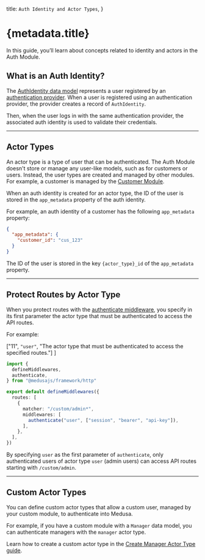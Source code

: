  title: `Auth Identity and Actor Types`,
}

# {metadata.title}

In this guide, you’ll learn about concepts related to identity and actors in the Auth Module.

## What is an Auth Identity?

The [AuthIdentity data model](/references/auth/models/AuthIdentity) represents a user registered by an [authentication provider](../auth-providers/page.mdx). When a user is registered using an authentication provider, the provider creates a record of `AuthIdentity`.

Then, when the user logs in with the same authentication provider, the associated auth identity is used to validate their credentials.

---

## Actor Types

An actor type is a type of user that can be authenticated. The Auth Module doesn't store or manage any user-like models, such as for customers or users. Instead, the user types are created and managed by other modules. For example, a customer is managed by the [Customer Module](../../customer/page.mdx).

When an auth identity is created for an actor type, the ID of the user is stored in the `app_metadata` property of the auth identity.

For example, an auth identity of a customer has the following `app_metadata` property:

```json
{
  "app_metadata": {
    "customer_id": "cus_123"
  }
}
```

The ID of the user is stored in the key `{actor_type}_id` of the `app_metadata` property.

---

## Protect Routes by Actor Type

When you protect routes with the [authenticate middleware](!docs!/learn/fundamentals/api-routes/protected-routes), you specify in its first parameter the actor type that must be authenticated to access the API routes.

For example:

  ["11", `"user"`, "The actor type that must be authenticated to access the specified routes."]
]

```ts title="src/api/middlewares.ts" highlights={highlights}
import { 
  defineMiddlewares,
  authenticate,
} from "@medusajs/framework/http"

export default defineMiddlewares({
  routes: [
    {
      matcher: "/custom/admin*",
      middlewares: [
        authenticate("user", ["session", "bearer", "api-key"]),
      ],
    },
  ],
})
```

By specifying `user` as the first parameter of `authenticate`, only authenticated users of actor type `user` (admin users) can access API routes starting with `/custom/admin`.

---

## Custom Actor Types

You can define custom actor types that allow a custom user, managed by your custom module, to authenticate into Medusa.

For example, if you have a custom module with a `Manager` data model, you can authenticate managers with the `manager` actor type.

Learn how to create a custom actor type in the [Create Manager Actor Type guide](../create-actor-type/page.mdx).